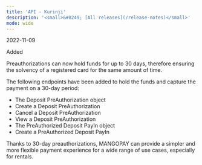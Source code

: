 ```yaml
---
title: 'API - Kurinji'  
description: '<small>&#8249; [All releases](/release-notes)</small>'
mode: wide
---
```

<span class="date">2022-11-09</span>  
  
  
<div class="pill pill-green">Added</div>  
  

Preauthorizations can now hold funds for up to 30 days, therefore ensuring the solvency of a registered card for the same amount of time.  

The following endpoints have been added to hold the funds and capture the payment on a 30-day period:  
- The Deposit PreAuthorization object  
- Create a Deposit PreAuthorization  
- Cancel a Deposit PreAuthorization  
- View a Deposit PreAuthorization  
- The PreAuthorized Deposit PayIn object  
- Create a PreAuthorized Deposit PayIn  

Thanks to 30-day preauthorizations, MANGOPAY can provide a simpler and more flexible payment experience for a wide range of use cases, especially for rentals.